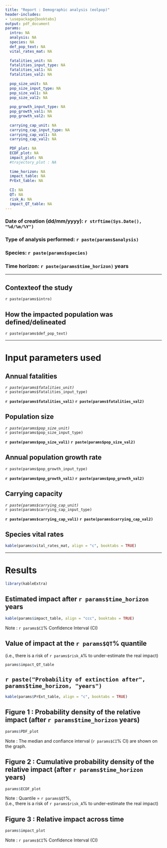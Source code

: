 ---
title: "Report : Demographic analysis (eolpop)"
header-includes:
- \usepackage{booktabs}
output: pdf_document
params:
  intro: NA
  analysis: NA
  species: NA
  def_pop_text: NA
  vital_rates_mat: NA
  
  fatalities_unit: NA
  fatalities_input_type: NA
  fatalities_val1: NA
  fatalities_val2: NA
  
  pop_size_unit: NA
  pop_size_input_type: NA
  pop_size_val1: NA
  pop_size_val2: NA
  
  pop_growth_input_type: NA
  pop_growth_val1: NA
  pop_growth_val2: NA
  
  carrying_cap_unit: NA
  carrying_cap_input_type: NA
  carrying_cap_val1: NA
  carrying_cap_val2: NA
  
  PDF_plot: NA
  ECDF_plot: NA
  impact_plot: NA
  #trajectory_plot : NA
  
  time_horizon: NA
  impact_table: NA
  PrExt_table: NA 
  
  CI: NA
  QT: NA
  risk_A: NA
  impact_QT_table: NA
---

### Date of creation (dd/mm/yyyy): `r strftime(Sys.Date(), "%d/%m/%Y")`

### Type of analysis performed: `r paste(params$analysis)`

### Species: `r paste(params$species)`  

### Time horizon: `r paste(params$time_horizon)` years   
    
***
  
## Contexteof the study
`r paste(params$intro)`


## How the impacted population was defined/delineated
`r paste(params$def_pop_text)`


***

# Input parameters used

## Annual fatalities
*`r paste(params$fatalities_unit)`*  
`r paste(params$fatalities_input_type)`  
  
**`r paste(params$fatalities_val1)` `r paste(params$fatalities_val2)`**



## Population size
*`r paste(params$pop_size_unit)`*  
`r paste(params$pop_size_input_type)`  
  
**`r paste(params$pop_size_val1)` `r paste(params$pop_size_val2)`**



## Annual population growth rate
`r paste(params$pop_growth_input_type)`  
  
**`r paste(params$pop_growth_val1)` `r paste(params$pop_growth_val2)`**



## Carrying capacity
*`r paste(params$carrying_cap_unit)`*  
`r paste(params$carrying_cap_input_type)`  
  
**`r paste(params$carrying_cap_val1)` `r paste(params$carrying_cap_val2)`**


## Species vital rates
```{r, echo=FALSE}
kable(params$vital_rates_mat, align = "c", booktabs = TRUE)
```  



***


# Results

```{r, echo=FALSE}
library(kableExtra)
```

## Estimated impact after `r params$time_horizon` years
```{r, echo=FALSE}
kable(params$impact_table, align = "ccc", booktabs = TRUE)
```  
Note :  `r params$CI`% Confidence Interval (CI)  

## Value of impact at the `r params$QT`% quantile
(i.e., there is a risk of `r params$risk_A`% to under-estimate the real impact)
```{r, echo=FALSE}
params$impact_QT_table
```  

## `r paste("Probability of extinction after", params$time_horizon, "years")`
```{r, echo=FALSE}
kable(params$PrExt_table, align = "c", booktabs = TRUE)
```  



## Figure 1 : Probability density of the relative impact (after `r params$time_horizon` years)
```{r, echo=FALSE}
params$PDF_plot
```
Note : The median and confiance interval (`r params$CI`% CI) are shown on the graph.  

## Figure 2 : Cumulative probability density of the relative impact (after `r params$time_horizon` years)
```{r, echo=FALSE}
params$ECDF_plot
```
Note : Quantile = `r params$QT`%,  
(i.e., there is a risk of `r params$risk_A`% to under-estimate the real impact)

## Figure 3 : Relative impact across time
```{r, echo=FALSE}
params$impact_plot
```
Note : `r params$CI`% Confidence Interval (CI)  
